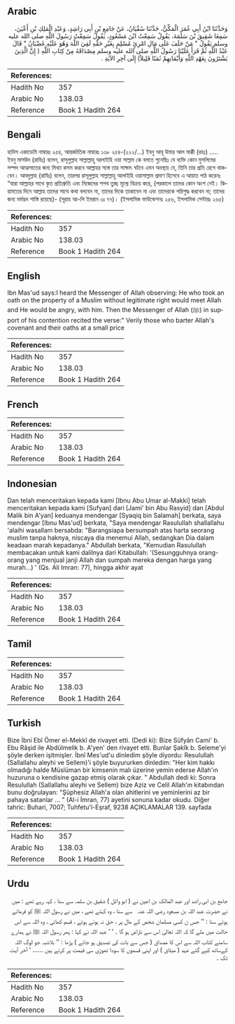 ## Arabic


<div dir="rtl" lang="ar" style={{fontSize:'larger',backgroundColor:'#f8f9fa',padding:20}}>
وَحَدَّثَنَا ابْنُ أَبِي عُمَرَ الْمَكِّيُّ، حَدَّثَنَا سُفْيَانُ، عَنْ جَامِعِ بْنِ أَبِي رَاشِدٍ، وَعَبْدِ الْمَلِكِ بْنِ أَعْيَنَ، سَمِعَا شَقِيقَ بْنَ سَلَمَةَ، يَقُولُ سَمِعْتُ ابْنَ مَسْعُودٍ، يَقُولُ سَمِعْتُ رَسُولَ اللَّهِ صلى الله عليه وسلم يَقُولُ ‏"‏ مَنْ حَلَفَ عَلَى مَالِ امْرِئٍ مُسْلِمٍ بِغَيْرِ حَقِّهِ لَقِيَ اللَّهَ وَهُوَ عَلَيْهِ غَضْبَانُ ‏"‏ قَالَ عَبْدُ اللَّهِ ثُمَّ قَرَأَ عَلَيْنَا رَسُولُ اللَّهِ صلى الله عليه وسلم مِصْدَاقَهُ مِنْ كِتَابِ اللَّهِ ‏(‏ إِنَّ الَّذِينَ يَشْتَرُونَ بِعَهْدِ اللَّهِ وَأَيْمَانِهِمْ ثَمَنًا قَلِيلاً‏)‏ إِلَى آخِرِ الآيَةِ ‏.‏
</div>
<div style={{backgroundColor:'#f8f9fa',padding:20, marginBottom: 10}}><table> <thead> <tr> <th>References:</th> <th></th> </tr> </thead> <tbody><tr><td>Hadith No</td><td>357</td></tr><tr><td>Arabic No</td><td>138.03</td></tr><tr><td>Reference</td><td>Book 1 Hadith 264</td></tr></tbody></table></div>

## Bengali


<div dir="ltr" lang="bn" style={{fontSize:'larger',backgroundColor:'#f8f9fa',padding:20}}>
হাদিস একাডেমি নাম্বারঃ ২৫৪, আন্তর্জাতিক নাম্বারঃ ১৩৮ ২৫৪-(২২২/...) ইবনু আবূ উমার আল মাক্কী (রহঃ) ..... ইবনু মাসউদ (রাযিঃ) বলেন, রাসূলুল্লাহ সাল্লাল্লাহু আলাইহি ওয়া সাল্লাম কে বলতে শুনেছিঃ যে ব্যক্তি কোন মুসলিমের সম্পদ আত্মসাতের জন্য মিথ্যা কসম করবে আল্লাহর সঙ্গে তার সাক্ষাৎ ঘটবে এমন অবস্থায় যে, তিনি তার প্রতি রেগে থাকবেন। আবদুল্লাহ (রাযিঃ) বলেন, তারপর রাসূলুল্লাহ সাল্লাল্লাহু আলাইহি ওয়াসাল্লাম প্রমাণ হিসেবে এ আয়াত পাঠ করেনঃ “যারা আল্লাহর সাথে কৃত প্রতিশ্রুতি এবং নিজেদের শপথ তুচ্ছ মূল্যে বিক্রয় করে, (পরকালে তাদের কোন অংশ নেই। কিয়ামতের দিনে আল্লাহ তাদের সাথে কথা বলবেন না, তাদের দিকে তাকাবেন না এবং তাদেরকে পরিশুদ্ধ করবেন না; তাদের জন্য মর্মদ্ভদ শাস্তি রয়েছে)- (সূরাহ আ-লি ইমরান ৩ঃ ৭৭)। (ইসলামিক ফাউন্ডেশনঃ ২৫৬, ইসলামিক সেন্টারঃ ২৬৫)
</div>
<div style={{backgroundColor:'#f8f9fa',padding:20, marginBottom: 10}}><table> <thead> <tr> <th>References:</th> <th></th> </tr> </thead> <tbody><tr><td>Hadith No</td><td>357</td></tr><tr><td>Arabic No</td><td>138.03</td></tr><tr><td>Reference</td><td>Book 1 Hadith 264</td></tr></tbody></table></div>

## English


<div dir="ltr" lang="en" style={{fontSize:'larger',backgroundColor:'#f8f9fa',padding:20}}>
Ibn Mas'ud says:I heard the Messenger of Allah observing: He who took an oath on the property of a Muslim without legitimate right would meet Allah and He would be angry, with him. Then the Messenger of Allah (ﷺ) in support of his contention recited the verse:" Verily those who barter Allah's covenant and their oaths at a small price
</div>
<div style={{backgroundColor:'#f8f9fa',padding:20, marginBottom: 10}}><table> <thead> <tr> <th>References:</th> <th></th> </tr> </thead> <tbody><tr><td>Hadith No</td><td>357</td></tr><tr><td>Arabic No</td><td>138.03</td></tr><tr><td>Reference</td><td>Book 1 Hadith 264</td></tr></tbody></table></div>

## French


<div dir="ltr" lang="fr" style={{fontSize:'larger',backgroundColor:'#f8f9fa',padding:20}}>

</div>
<div style={{backgroundColor:'#f8f9fa',padding:20, marginBottom: 10}}><table> <thead> <tr> <th>References:</th> <th></th> </tr> </thead> <tbody><tr><td>Hadith No</td><td>357</td></tr><tr><td>Arabic No</td><td>138.03</td></tr><tr><td>Reference</td><td>Book 1 Hadith 264</td></tr></tbody></table></div>

## Indonesian


<div dir="ltr" lang="id" style={{fontSize:'larger',backgroundColor:'#f8f9fa',padding:20}}>
Dan telah menceritakan kepada kami [Ibnu Abu Umar al-Makki] telah menceritakan kepada kami [Sufyan] dari [Jami' bin Abu Rasyid] dan [Abdul Malik bin A'yan] keduanya mendengar [Syaqiq bin Salamah] berkata, saya mendengar [Ibnu Mas'ud] berkata, "Saya mendengar Rasulullah shallallahu 'alaihi wasallam bersabda: "Barangsiapa bersumpah atas harta seorang muslim tanpa haknya, niscaya dia menemui Allah, sedangkan Dia dalam keadaan marah kepadanya." Abdullah berkata, "Kemudian Rasulullah membacakan untuk kami dalilnya dari Kitabullah: '(Sesungguhnya orang-orang yang menjual janji Allah dan sumpah mereka dengan harga yang murah…) ' (Qs. Ali Imran: 77), hingga akhir ayat
</div>
<div style={{backgroundColor:'#f8f9fa',padding:20, marginBottom: 10}}><table> <thead> <tr> <th>References:</th> <th></th> </tr> </thead> <tbody><tr><td>Hadith No</td><td>357</td></tr><tr><td>Arabic No</td><td>138.03</td></tr><tr><td>Reference</td><td>Book 1 Hadith 264</td></tr></tbody></table></div>

## Tamil


<div dir="ltr" lang="ta" style={{fontSize:'larger',backgroundColor:'#f8f9fa',padding:20}}>

</div>
<div style={{backgroundColor:'#f8f9fa',padding:20, marginBottom: 10}}><table> <thead> <tr> <th>References:</th> <th></th> </tr> </thead> <tbody><tr><td>Hadith No</td><td>357</td></tr><tr><td>Arabic No</td><td>138.03</td></tr><tr><td>Reference</td><td>Book 1 Hadith 264</td></tr></tbody></table></div>

## Turkish


<div dir="ltr" lang="tr" style={{fontSize:'larger',backgroundColor:'#f8f9fa',padding:20}}>
Bize İbni Ebî Ömer el-Mekkî de rivayet etti. (Dedi ki): Bize Süfyân Cami' b. Ebu Râşid ile Abdülmelik b. A'yen' den rivayet etti. Bunlar Şakîk b. Seleme'yi şöyle derken işitmişler. İbnî Mes'ud'u dinledim şöyle diyordu: Resulullah (Sallallahu aleyhi ve Sellem)'i şöyle buyururken dinledim: "Her kim hakkı olmadığı halde Müslüman bir kimsenin malı üzerine yemin ederse Allah'ın huzuruna o kendisine gazap etmiş olarak çıkar. " Abdullah dedi ki: Sonra Resulullah (Sallallahu aleyhi ve Sellem) bize Aziz ve Celil Allah'ın kitabından bunu doğrulayan: "Şüphesiz Allah'a olan ahitlerini ve yeminlerini az bir pahaya satanlar ... " (Al-i İmran, 77) ayetini sonuna kadar okudu. Diğer tahric: Buhari, 7007; Tuhfetu'l-Eşraf, 9238 AÇIKLAMALAR 139. sayfada
</div>
<div style={{backgroundColor:'#f8f9fa',padding:20, marginBottom: 10}}><table> <thead> <tr> <th>References:</th> <th></th> </tr> </thead> <tbody><tr><td>Hadith No</td><td>357</td></tr><tr><td>Arabic No</td><td>138.03</td></tr><tr><td>Reference</td><td>Book 1 Hadith 264</td></tr></tbody></table></div>

## Urdu


<div dir="rtl" lang="ur" style={{fontSize:'larger',backgroundColor:'#f8f9fa',padding:20}}>
جامع بن ابی راشد اور عبد المالک بن اعین نے ( ابو وائل ) شقیق بن سلمہ سے سنا ، کہہ رہے تھے : میں نے حضرت عبد اللہ بن مسعود ‌رضی ‌اللہ ‌عنہ ‌ ‌ سے سنا ، وہ کہتے تھے ، میں نے رسول اللہ ﷺ کو فرماتے ہوئے سنا : ’’ جس ن کسی مسلمان شخص کے مال پر ، حق نہ ہوتے ہوئے ، قسم کھائی ، وہ اللہ سے اس حالت میں ملے گا کہ اللہ تعالیٰ اس سے ناراض ہو گا ۔ ‘ ‘ عبد اللہ نے کہا : پھر رسول اللہ ﷺ نے ہمارے سامنے کتاب اللہ سے اس کا مصداق ( جس سے بات کی تصدیق ہو جائے ) پڑھا : ’’ بلاشبہ جو لوگ اللہ کےساتھ کیے گئے عہد ( میثاق ) اور اپنی قسموں کا سودا تھوڑی سی قیمت پر کرتے ہیں ...... ‘ آخر آیت تک ۔
</div>
<div style={{backgroundColor:'#f8f9fa',padding:20, marginBottom: 10}}><table> <thead> <tr> <th>References:</th> <th></th> </tr> </thead> <tbody><tr><td>Hadith No</td><td>357</td></tr><tr><td>Arabic No</td><td>138.03</td></tr><tr><td>Reference</td><td>Book 1 Hadith 264</td></tr></tbody></table></div>